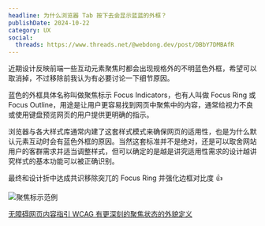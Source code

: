 ```yaml
---
headline: 为什么浏览器 Tab 按下去会显示蓝蓝的外框？
publishDate: 2024-10-22
category: UX
social:
  threads: https://www.threads.net/@webdong.dev/post/DBbY7DMBAfR
---
```


近期设计反映前端一些互动元素聚焦时都会出现规格外的不明蓝色外框，希望可以取消掉，不过移除前我认为有必要讨论一下细节原因。

蓝色的外框具体名称叫做聚焦标示 Focus Indicators，也有人叫做 Focus Ring 或 Focus Outline，用途是让用户更容易找到网页中聚焦中的内容，通常给视力不良或使用键盘预览网页的用户提供更明确的指示。

浏览器与各大样式库通常内建了这套样式模式来确保网页的适用性，也是为什么默认元素互动时会有蓝色外框的原因。当然这套标准并不是绝对，还是可以取舍网站用户的客群需求并适当调整样式，但可以确定的是越是讲究适用性需求的设计越讲究样式的基本功能可以被正确识别。

最终和设计折中达成共识移除突兀的 Focus Ring 并强化边框对比度 👍

![聚焦标示范例](focus-indicator.webp)

[无障碍网页内容指引 WCAG 有更深刻的聚焦状态的外貌定义](https://www.w3.org/WAI/WCAG22/Understanding/focus-appearance.html)
